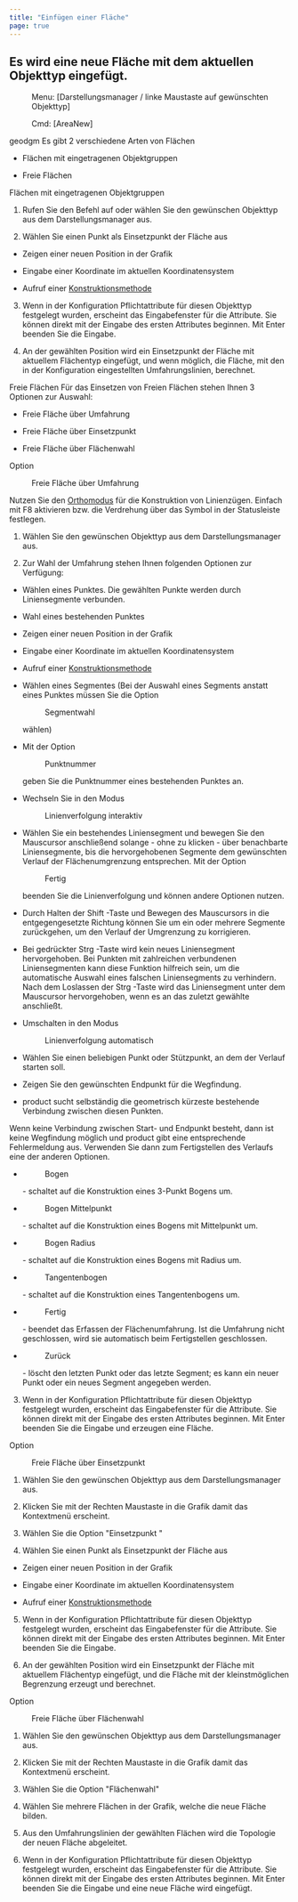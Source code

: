 ```yaml
---
title: "Einfügen einer Fläche"
page: true
---
```

## Es wird eine neue Fl&#228;che mit dem aktuellen Objekttyp eingef&#252;gt.
 <Menu> Menu: [Darstellungsmanager / linke Maustaste auf gewünschten Objekttyp] </Menu> 
<GeoDesigner> <Menu> Cmd: [AreaNew] </Menu> 

 <Placeholder>geodgm</Placeholder> </GeoDesigner>
Es gibt 2 verschiedene Arten von Fl&#228;chen

- <Bold> Fl&#228;chen mit eingetragenen Objektgruppen </Bold>  

- <Bold> Freie Fl&#228;chen </Bold> 



 <Bold> Fl&#228;chen mit eingetragenen Objektgruppen </Bold> 


1. Rufen Sie den Befehl auf oder w&#228;hlen Sie den gew&#252;nschen Objekttyp aus dem Darstellungsmanager aus.

2. W&#228;hlen Sie einen Punkt als Einsetzpunkt der Fl&#228;che aus

- Zeigen einer neuen Position in der Grafik

- Eingabe einer Koordinate im aktuellen Koordinatensystem

- Aufruf einer 
[Konstruktionsmethode](../konstruktion/allgemein)



3. Wenn in der Konfiguration Pflichtattribute f&#252;r diesen Objekttyp festgelegt wurden, erscheint das Eingabefenster f&#252;r die Attribute. Sie k&#246;nnen direkt mit der Eingabe des ersten Attributes beginnen. Mit <Border>Enter</Border>  beenden Sie die Eingabe.

4. An der gew&#228;hlten Position wird ein Einsetzpunkt der Fl&#228;che mit aktuellem Fl&#228;chentyp eingef&#252;gt, und wenn m&#246;glich, die Fl&#228;che, mit den in der Konfiguration eingestellten Umfahrungslinien, berechnet.




 <Bold> Freie Fl&#228;chen </Bold> 
F&#252;r das Einsetzen von Freien Fl&#228;chen stehen Ihnen 3 Optionen zur Auswahl:

- Freie Fl&#228;che &#252;ber Umfahrung

- Freie Fl&#228;che &#252;ber Einsetzpunkt

- Freie Fl&#228;che &#252;ber Fl&#228;chenwahl






Option  <Menu>Freie Fläche über Umfahrung</Menu> 
<Success>
Nutzen Sie den [Orthomodus](../benutzeroberflaeche/statusleiste)
 f&#252;r die Konstruktion von Linienz&#252;gen. Einfach mit  <Border>F8</Border>  aktivieren bzw. die Verdrehung &#252;ber das Symbol in der Statusleiste festlegen.
</Success>


1. W&#228;hlen Sie den gew&#252;nschen Objekttyp aus dem Darstellungsmanager aus.

2. Zur Wahl der Umfahrung stehen Ihnen folgenden Optionen zur Verf&#252;gung:

- W&#228;hlen eines Punktes. Die gew&#228;hlten Punkte werden durch Liniensegmente verbunden.

- Wahl eines bestehenden Punktes

- Zeigen einer neuen Position in der Grafik

- Eingabe einer Koordinate im aktuellen Koordinatensystem

- Aufruf einer 
[Konstruktionsmethode](../konstruktion/allgemein)



- W&#228;hlen eines Segmentes (Bei der Auswahl eines Segments anstatt eines Punktes m&#252;ssen Sie die Option <Menu>Segmentwahl </Menu> w&#228;hlen)

- Mit der Option <Menu>Punktnummer</Menu>  geben Sie die Punktnummer eines bestehenden Punktes an. 

- Wechseln Sie in den Modus <Menu>Linienverfolgung interaktiv</Menu>  

- W&#228;hlen Sie ein bestehendes Liniensegment und bewegen Sie den Mauscursor anschlie&#223;end solange - ohne zu klicken - &#252;ber benachbarte Liniensegmente, bis die hervorgehobenen Segmente dem gew&#252;nschten Verlauf der Fl&#228;chenumgrenzung entsprechen. Mit der Option <Menu>Fertig</Menu>  beenden Sie die Linienverfolgung und k&#246;nnen andere Optionen nutzen. 

- Durch Halten der <Border>Shift</Border> -Taste und Bewegen des Mauscursors in die entgegengesetzte Richtung k&#246;nnen Sie um ein oder mehrere Segmente zur&#252;ckgehen, um den Verlauf der Umgrenzung zu korrigieren.  

- Bei gedr&#252;ckter <Border>Strg</Border> -Taste wird kein neues Liniensegment hervorgehoben. Bei Punkten mit zahlreichen verbundenen Liniensegmenten kann diese Funktion hilfreich sein, um die automatische Auswahl eines falschen Liniensegments zu verhindern. Nach dem Loslassen der <Border>Strg</Border> -Taste wird das Liniensegment unter dem Mauscursor hervorgehoben, wenn es an das zuletzt gew&#228;hlte anschlie&#223;t. 



- Umschalten in den Modus <Menu>Linienverfolgung automatisch</Menu> 
- W&#228;hlen Sie einen beliebigen Punkt oder St&#252;tzpunkt, an dem der Verlauf starten soll.

- Zeigen Sie den gew&#252;nschten Endpunkt f&#252;r die Wegfindung.

- <Placeholder>product</Placeholder> sucht selbst&#228;ndig die geometrisch k&#252;rzeste <Italic> bestehende </Italic>  Verbindung zwischen diesen Punkten.


<Warning>
Wenn keine Verbindung zwischen Start- und Endpunkt besteht, dann ist keine Wegfindung m&#246;glich und 
 <Placeholder>product</Placeholder> gibt eine entsprechende Fehlermeldung aus. Verwenden Sie dann zum Fertigstellen des Verlaufs eine der anderen Optionen.

</Warning>


- <Menu>Bogen</Menu>  - schaltet auf die Konstruktion eines 3-Punkt Bogens um.

- <Menu>Bogen Mittelpunkt</Menu>  - schaltet auf die Konstruktion eines Bogens mit Mittelpunkt um.

- <Menu>Bogen Radius</Menu>  - schaltet auf die Konstruktion eines Bogens mit Radius um.

- <Menu>Tangentenbogen</Menu>  - schaltet auf die Konstruktion eines Tangentenbogens um.

- <Menu>Fertig</Menu>  - beendet das Erfassen der Fl&#228;chenumfahrung. Ist die Umfahrung nicht geschlossen, wird sie automatisch beim Fertigstellen geschlossen.

- <Menu>Zurück</Menu>  - l&#246;scht den letzten Punkt oder das letzte Segment; es kann ein neuer Punkt oder ein neues Segment angegeben werden.



3. Wenn in der Konfiguration Pflichtattribute f&#252;r diesen Objekttyp festgelegt wurden, erscheint das Eingabefenster f&#252;r die Attribute. Sie k&#246;nnen direkt mit der Eingabe des ersten Attributes beginnen. Mit <Border>Enter</Border>  beenden Sie die Eingabe und erzeugen eine Fl&#228;che.




Option  <Menu>Freie Fläche über Einsetzpunkt</Menu> 

1. W&#228;hlen Sie den gew&#252;nschen Objekttyp aus dem Darstellungsmanager aus.

2. Klicken Sie mit der <Border>Rechten Maustaste</Border>  in die Grafik damit das Kontextmen&#252; erscheint.

3. W&#228;hlen Sie die Option &quot;Einsetzpunkt &quot;

4. W&#228;hlen Sie einen Punkt als Einsetzpunkt der Fl&#228;che aus

- Zeigen einer neuen Position in der Grafik

- Eingabe einer Koordinate im aktuellen Koordinatensystem

- Aufruf einer 
[Konstruktionsmethode](../konstruktion/allgemein)



5. Wenn in der Konfiguration Pflichtattribute f&#252;r diesen Objekttyp festgelegt wurden, erscheint das Eingabefenster f&#252;r die Attribute. Sie k&#246;nnen direkt mit der Eingabe des ersten Attributes beginnen. Mit <Border>Enter</Border>  beenden Sie die Eingabe.

6. An der gew&#228;hlten Position wird ein Einsetzpunkt der Fl&#228;che mit aktuellem Fl&#228;chentyp eingef&#252;gt, und die Fl&#228;che mit der kleinstm&#246;glichen Begrenzung erzeugt und berechnet.




Option  <Menu>Freie Fläche über Flächenwahl</Menu> 

1. W&#228;hlen Sie den gew&#252;nschen Objekttyp aus dem Darstellungsmanager aus.

2. Klicken Sie mit der <Border>Rechten Maustaste</Border>  in die Grafik damit das Kontextmen&#252; erscheint.

3. W&#228;hlen Sie die Option &quot;Fl&#228;chenwahl&quot;

4. W&#228;hlen Sie mehrere Fl&#228;chen in der Grafik, welche die neue Fl&#228;che bilden.

5. Aus den Umfahrungslinien der gew&#228;hlten Fl&#228;chen wird die Topologie der neuen Fl&#228;che abgeleitet.

6. Wenn in der Konfiguration Pflichtattribute f&#252;r diesen Objekttyp festgelegt wurden, erscheint das Eingabefenster f&#252;r die Attribute. Sie k&#246;nnen direkt mit der Eingabe des ersten Attributes beginnen. Mit <Border>Enter</Border>  beenden Sie die Eingabe und eine neue Fl&#228;che wird eingef&#252;gt.




